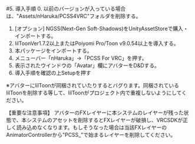 #5. 導入手順
0. 以前のバージョンが入っている場合は、"Assets/nHaruka/PCSS4VRC"フォルダを削除する。
1. [オプション] NGSS(Next-Gen Soft-Shadows)をUnityAssetStoreで購入・インポートする。
2. lilToonVer1.7.2以上またはPoiyomi Pro/Toon v9.0.54以上を導入する。
3. 本パッケージをインポートする。
4. メニューバー「nHaruka」→「PCSS For VRC」を押す。
5. 表示されたウインドウの「Avatar」欄にアバターをD&Dする。
6. 導入手順を確認の上Setupを押す

※アバターにlilToonが同梱されていたりするとバグります。同梱されているlilToonを削除する等して、lilToonがプロジェクト内で重複しないようにしてください。

【重要な注意事項】
アバターのFXレイヤーに本システムのレイヤーが残った状態で、本システムのアセットを削除するとFXレイヤーが破損し、VRCSDKが正しく読み込めなくなります。もしそうなった場合は当該FXレイヤーのAnimatorControllerから"PCSS_"で始まるレイヤーを削除してください。
